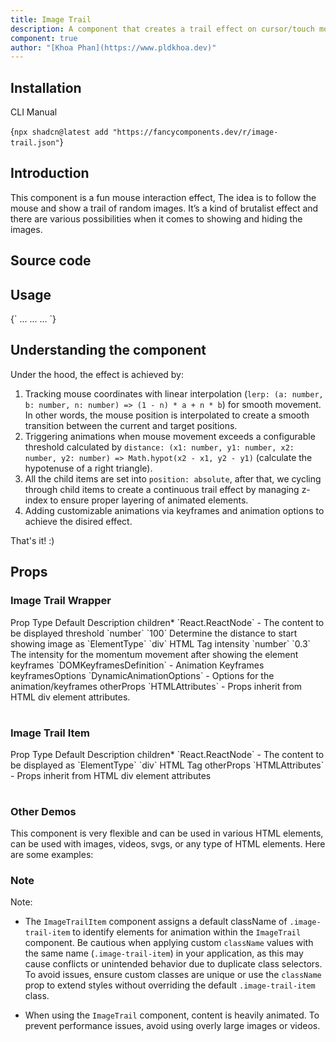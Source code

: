 ```yaml
---
title: Image Trail
description: A component that creates a trail effect on cursor/touch movement. Works also with videos, svgs, or any type of html elements.
component: true
author: "[Khoa Phan](https://www.pldkhoa.dev)"
---
```


<ComponentPreview name="image-trail-demo" />

## Installation

<Tabs defaultValue="cli">

<TabsList>
  <TabsTrigger value="cli">CLI</TabsTrigger>
  <TabsTrigger value="manual">Manual</TabsTrigger>
</TabsList>
<TabsContent value="cli">

<CodeBlockWrapper language="bash">{`npx shadcn@latest add "https://fancycomponents.dev/r/image-trail.json"`}</CodeBlockWrapper>

</TabsContent>
<TabsContent value="manual">

<ComponentSource name="image-trail" />

</TabsContent>
</Tabs>

## Introduction

This component is a fun mouse interaction effect, The idea is to follow the mouse and show a trail of random images. It’s a kind of brutalist effect and there are various possibilities when it comes to showing and hiding the images.

## Source code

<ComponentSource name="image-trail" />

## Usage

<CodeBlockWrapper language="typescript" className="mt-4">
  {`<ImageTrail>
  <ImageTrailItem>...</ImageTrailItem>
  <ImageTrailItem>...</ImageTrailItem>
  <ImageTrailItem>...</ImageTrailItem>
</ImageTrail>`}
</CodeBlockWrapper>

## Understanding the component

Under the hood, the effect is achieved by:

1. Tracking mouse coordinates with linear interpolation (`lerp: (a: number, b: number, n: number) => (1 - n) * a + n * b`) for smooth movement. In other words, the mouse position is interpolated to create a smooth transition between the current and target positions.
2. Triggering animations when mouse movement exceeds a configurable threshold calculated by `distance: (x1: number, y1: number, x2: number, y2: number) => Math.hypot(x2 - x1, y2 - y1)` (calculate the hypotenuse of a right triangle).
3. All the child items are set into `position: absolute`, after that, we cycling through child items to create a continuous trail effect by managing z-index to ensure proper layering of animated elements.
4. Adding customizable animations via keyframes and animation options to achieve the disired effect.

That's it! :)

## Props

### Image Trail Wrapper

<Table>
  <TableHeader>
    <TableRow>
      <TableHead>Prop</TableHead>
      <TableHead>Type</TableHead>
      <TableHead>Default</TableHead>
      <TableHead>Description</TableHead>
    </TableRow>
  </TableHeader>
  <TableBody>
    <TableRow>
      <TableCell>
        children<span className="text-red-500">*</span>
      </TableCell>
      <TableCell>`React.ReactNode`</TableCell>
      <TableCell>-</TableCell>
      <TableCell>The content to be displayed</TableCell>
    </TableRow>
    <TableRow>
      <TableCell>threshold</TableCell>
      <TableCell>`number`</TableCell>
      <TableCell>`100`</TableCell>
      <TableCell>Determine the distance to start showing image</TableCell>
    </TableRow>
    <TableRow>
      <TableCell>as</TableCell>
      <TableCell>`ElementType`</TableCell>
      <TableCell>`div`</TableCell>
      <TableCell>HTML Tag</TableCell>
    </TableRow>
    <TableRow>
      <TableCell>intensity</TableCell>
      <TableCell>`number`</TableCell>
      <TableCell>`0.3`</TableCell>
      <TableCell>
        The intensity for the momentum movement after showing the element
      </TableCell>
    </TableRow>
    <TableRow>
      <TableCell>keyframes</TableCell>
      <TableCell>`DOMKeyframesDefinition`</TableCell>
      <TableCell>-</TableCell>
      <TableCell>Animation Keyframes</TableCell>
    </TableRow>
    <TableRow>
      <TableCell>keyframesOptions</TableCell>
      <TableCell>`DynamicAnimationOptions`</TableCell>
      <TableCell>-</TableCell>
      <TableCell>Options for the animation/keyframes</TableCell>
    </TableRow>
    <TableRow>
      <TableCell>otherProps</TableCell>
      <TableCell>`HTMLAttributes<HTMLDivElement>`</TableCell>
      <TableCell>-</TableCell>
      <TableCell>Props inherit from HTML div element attributes. </TableCell>
    </TableRow>
  </TableBody>
</Table>

### Image Trail Item

<Table>
  <TableHeader>
    <TableRow>
      <TableHead>Prop</TableHead>
      <TableHead>Type</TableHead>
      <TableHead>Default</TableHead>
      <TableHead>Description</TableHead>
    </TableRow>
  </TableHeader>
  <TableBody>
    <TableRow>
      <TableCell>
        children<span className="text-red-500">*</span>
      </TableCell>
      <TableCell>`React.ReactNode`</TableCell>
      <TableCell>-</TableCell>
      <TableCell>The content to be displayed</TableCell>
    </TableRow>
    <TableRow>
      <TableCell>as</TableCell>
      <TableCell>`ElementType`</TableCell>
      <TableCell>`div`</TableCell>
      <TableCell>HTML Tag</TableCell>
    </TableRow>
    <TableRow>
      <TableCell>otherProps</TableCell>
      <TableCell>`HTMLAttributes<HTMLDivElement>`</TableCell>
      <TableCell>-</TableCell>
      <TableCell>Props inherit from HTML div element attributes</TableCell>
    </TableRow>
  </TableBody>
</Table>

### Other Demos

This component is very flexible and can be used in various HTML elements, can be used with images, videos, svgs, or any type of HTML elements. Here are some examples:

<ComponentPreview name="image-trail-various-elements-demo" />

### Note

Note:

- The `ImageTrailItem` component assigns a default className of `.image-trail-item` to identify elements for animation within the `ImageTrail` component. Be cautious when applying custom `className` values with the same name (`.image-trail-item`) in your application, as this may cause conflicts or unintended behavior due to duplicate class selectors. To avoid issues, ensure custom classes are unique or use the `className` prop to extend styles without overriding the default `.image-trail-item` class.

- When using the `ImageTrail` component, content is heavily animated. To prevent performance issues, avoid using overly large images or videos.
